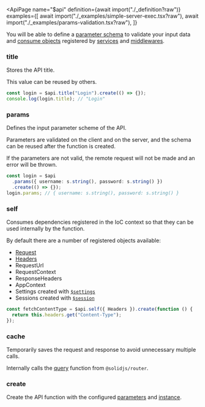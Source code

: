 
<ApiPage
  name="$api"
  definition={await import("./_definition?raw")}
  examples={[
    await import("./_examples/simple-server-exec.tsx?raw"),
    await import("./_examples/params-validation.tsx?raw"),
  ]}
>

You will be able to define a <a href="#params">parameter schema</a> to validate your input data and <a href="#self">consume objects</a> registered by <a href="/api/$service">services</a> and <a href="/api/$middleware">middlewares</a>.

<div slot="post-definition">

<H3>title</H3>

Stores the API title.

This value can be reused by others.

```ts
const login = $api.title("Login").create(() => {});
console.log(login.title); // "Login"
```

<H3>params</H3>

Defines the input parameter scheme of the API.

Parameters are validated on the client and on the server, and the schema can be reused after the function is created.

If the parameters are not valid, the remote request will not be made and an error will be thrown.

```ts
const login = $api
  .params({ username: s.string(), password: s.string() })
  .create(() => {});
login.params; // { username: s.string(), password: s.string() }
```

<H3>self</H3>

Consumes dependencies registered in the IoC context so that they can be used internally by the function.

By default there are a number of registered objects available:

- <a href="https://developer.mozilla.org/en-US/docs/Web/API/Request">Request</a>
- <a href="https://developer.mozilla.org/en-US/docs/Web/API/Headers">Headers</a>
- RequestUrl
- RequestContext
- ResponseHeaders
- AppContext
- Settings created with <a href="/api/$settings">`$settings`</a>
- Sessions created with <a href="/api/$session">`$session`</a>

```ts
const fetchContentType = $api.self({ Headers }).create(function () {
  return this.headers.get("Content-Type");
});
```

<H3>cache</H3>

Temporarily saves the request and response to avoid unnecessary multiple calls.

Internally calls the <a href="https://docs.solidjs.com/solid-router/reference/data-apis/query#query">query</a> function from `@solidjs/router`.

<H3>create</H3>

Create the API function with the configured <a href="#params">parameters</a> and <a href="#self">instance</a>.

</div>

</ApiPage>
